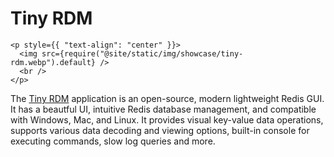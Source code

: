 # Tiny RDM

```mdx-code-block
<p style={{ "text-align": "center" }}>
  <img src={require("@site/static/img/showcase/tiny-rdm.webp").default} />
  <br />
</p>
```

The [Tiny RDM](https://redis.tinycraft.cc/) application is an open-source, modern lightweight Redis GUI. It has a beautful UI, intuitive Redis database management, and compatible with Windows, Mac, and Linux. It provides visual key-value data operations, supports various data decoding and viewing options, built-in console for executing commands, slow log queries and more.
